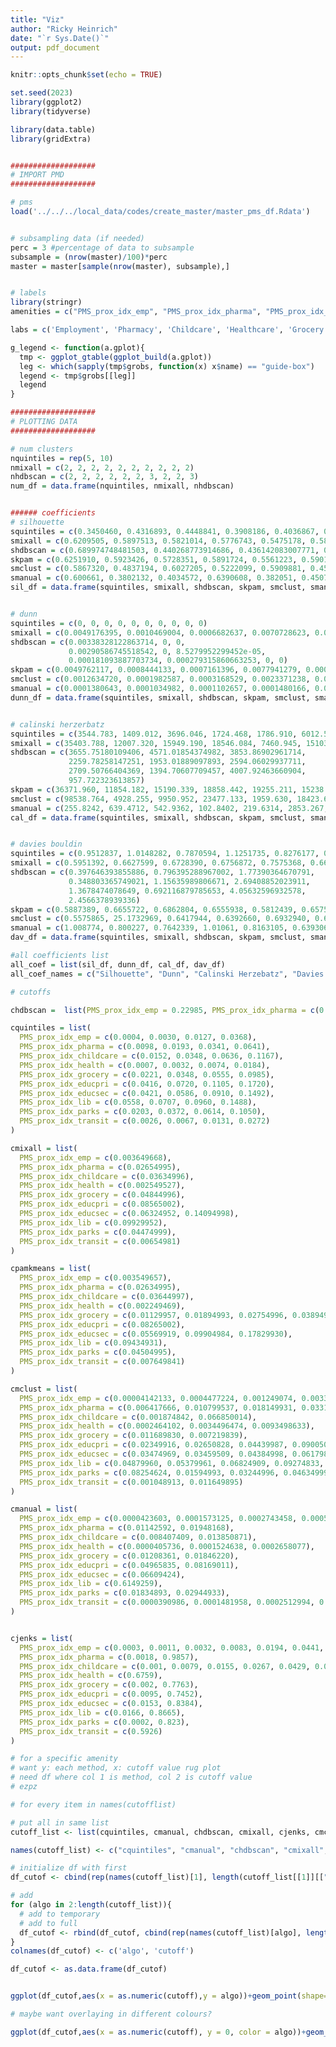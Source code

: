 ```yaml
---
title: "Viz"
author: "Ricky Heinrich"
date: "`r Sys.Date()`"
output: pdf_document
---
```


```r
knitr::opts_chunk$set(echo = TRUE)
```
```r
set.seed(2023)
library(ggplot2)
library(tidyverse)

library(data.table)
library(gridExtra)


###################
# IMPORT PMD
###################

# pms
load('../../../local_data/codes/create_master/master_pms_df.Rdata')


# subsampling data (if needed)
perc = 3 #percentage of data to subsample
subsample = (nrow(master)/100)*perc
master = master[sample(nrow(master), subsample),]


# labels
library(stringr)
amenities = c("PMS_prox_idx_emp", "PMS_prox_idx_pharma", "PMS_prox_idx_childcare", "PMS_prox_idx_health", "PMS_prox_idx_grocery", "PMS_prox_idx_educpri", "PMS_prox_idx_educsec", "PMS_prox_idx_lib", "PMS_prox_idx_parks", "PMS_prox_idx_transit")

labs = c('Employment', 'Pharmacy', 'Childcare', 'Healthcare', 'Grocery', 'Pri. Educ.', 'Sec. Educ.', 'Library', 'Parks', 'Transit')

g_legend <- function(a.gplot){
  tmp <- ggplot_gtable(ggplot_build(a.gplot))
  leg <- which(sapply(tmp$grobs, function(x) x$name) == "guide-box")
  legend <- tmp$grobs[[leg]]
  legend
}
```




```r
###################
# PLOTTING DATA
###################

# num clusters
nquintiles = rep(5, 10)
nmixall = c(2, 2, 2, 2, 2, 2, 2, 2, 2, 2)
nhdbscan = c(2, 2, 2, 2, 2, 2, 3, 2, 2, 3)
num_df = data.frame(nquintiles, nmixall, nhdbscan)


###### coefficients
# silhouette
squintiles = c(0.3450460, 0.4316893, 0.4448841, 0.3908186, 0.4036867, 0.4670033, 0.4362782, 0.4292932, 0.4758332, 0.4227016)
smixall = c(0.6209505, 0.5897513, 0.5821014, 0.5776743, 0.5475178, 0.5837362, 0.5817027, 0.5814213, 0.5717646, 0.5471547)
shdbscan = c(0.689974748481503, 0.440268773914686, 0.436142083007771, 0.732102639194725, 0.488393299110873, 0.332930000531499, 0.414630345367582, 0.465481793809224, 0.356977727090723, 0.272397309613473)
skpam = c(0.6251910, 0.5923426, 0.5728351, 0.5891724, 0.5561223, 0.5901501, 0.5577481, 0.5655205, 0.5793991, 0.5354237)
smclust = c(0.5867320, 0.4837194, 0.6027205, 0.5222099, 0.5909881, 0.4577264, 0.4784640, 0.4892339, 0.4577640, 0.5762659)
smanual = c(0.600661, 0.3802132, 0.4034572, 0.6390608, 0.382051, 0.4507627, 0.4440815, 0.8780825, 0.4296511, 0.7392542)
sil_df = data.frame(squintiles, smixall, shdbscan, skpam, smclust, smanual)


# dunn
squintiles = c(0, 0, 0, 0, 0, 0, 0, 0, 0, 0)
smixall = c(0.0049176395, 0.0010469004, 0.0006682637, 0.0070728623, 0.0007131269, 0.0003336386, 0.0002818422, 0.0024340897, 0.0005169575, 0.0035452905)
shdbscan = c(0.00338328122863714, 0, 0, 
             0.00290586745518542, 0, 8.5279952299452e-05, 
             0.000181093887703734, 0.000279315860663253, 0, 0)
skpam = c(0.0049762117, 0.0008444133, 0.0007161396, 0.0077941279, 0.0007049463, 0.0003786560, 0.0017758166, 0.0032023605, 0.0004418321, 0.0029705301)
smclust = c(0.0012634720, 0.0001982587, 0.0003168529, 0.0023371238, 0.0011548845, 0.0004263013, 0.0004016697, 0.0016705470, 0.0001100838, 0.0024851275)
smanual = c(0.0001380643, 0.0001034982, 0.0001102657, 0.0001480166, 0.0001319609, 0.0001507159, 0.0005180005, 0.01045884, 0.0001260239, 0.0001688619)
dunn_df = data.frame(squintiles, smixall, shdbscan, skpam, smclust, smanual)


# calinski herzerbatz
squintiles = c(3544.783, 1409.012, 3696.046, 1724.468, 1786.910, 6012.506, 2685.533, 1385.507, 4675.859, 1519.004)
smixall = c(35403.788, 12007.320, 15949.190, 18546.084, 7460.945, 15103.890, 13920.339, 7174.031, 14413.881, 9465.626)
shdbscan = c(3655.75180109406, 4571.01854374982, 3853.86902961714, 
             2259.78258147251, 1953.01889097893, 2594.06029937711,
             2709.50766404369, 1394.70607709457, 4007.92463660904,
             957.722323613857)
skpam = c(36371.960, 11854.182, 15190.339, 18858.442, 19255.211, 15238.574, 16406.098, 6138.014, 14512.118, 8940.283)
smclust = c(98538.764, 4928.255, 9950.952, 23477.133, 1959.630, 18423.626, 7935.748, 4323.034, 17243.941, 11501.814)
smanual = c(255.8242, 639.4712, 542.9362, 102.8402, 219.6314, 2853.267, 2306.01, 1545.816, 1342.026, 25.83534) 
cal_df = data.frame(squintiles, smixall, shdbscan, skpam, smclust, smanual)


# davies bouldin
squintiles = c(0.9512837, 1.0148282, 0.7870594, 1.1251735, 0.8276177, 0.7055577, 0.7502652, 0.8403175, 0.7377130, 1.0044476)
smixall = c(0.5951392, 0.6627599, 0.6728390, 0.6756872, 0.7575368, 0.6668264, 0.6339540, 0.6974680, 0.7022714, 0.7576272)
shdbscan = c(0.397646393855886, 0.796395288967002, 1.77390364670791,
             0.348803365749021, 1.15635989806671, 2.69408852023911, 
             1.3678474078649, 0.692116879785653, 4.05632596932578, 
             2.4566378939336)
skpam = c(0.5887389, 0.6655722, 0.6862804, 0.6555938, 0.5812439, 0.6575715, 0.6209026, 0.7263383, 0.6942425, 0.7757473)
smclust = c(0.5575865, 25.1732969, 0.6417944, 0.6392660, 0.6932940, 0.6476328, 0.5943470, 0.6776949, 0.9642396, 0.6424359)
smanual = c(1.008774, 0.800227, 0.7642339, 1.01061, 0.8163105, 0.6393068, 0.7133388, 0.1588381, 0.7019145, 0.8657572)
dav_df = data.frame(squintiles, smixall, shdbscan, skpam, smclust, smanual)

#all coefficients list
all_coef = list(sil_df, dunn_df, cal_df, dav_df)
all_coef_names = c("Silhouette", "Dunn", "Calinski Herzebatz", "Davies Bouldin")
```


```r
# cutoffs

chdbscan =  list(PMS_prox_idx_emp = 0.22985, PMS_prox_idx_pharma = c(0.01175, 0.0525), PMS_prox_idx_childcare = 0.009, PMS_prox_idx_health = 0.1052,PMS_prox_idx_grocery = c(0.0763, 0.0124), PMS_prox_idx_educpri = c(0.04495,0.22045, 0.1449), PMS_prox_idx_educsec = c(0.0576, 0.0863), PMS_prox_idx_lib = c(0.06575, 0.0691, 0.05465), PMS_prox_idx_parks = 0.01995,PMS_prox_idx_transit = 0.03875)

cquintiles = list(
  PMS_prox_idx_emp = c(0.0004, 0.0030, 0.0127, 0.0368),
  PMS_prox_idx_pharma = c(0.0098, 0.0193, 0.0341, 0.0641),
  PMS_prox_idx_childcare = c(0.0152, 0.0348, 0.0636, 0.1167),
  PMS_prox_idx_health = c(0.0007, 0.0032, 0.0074, 0.0184),
  PMS_prox_idx_grocery = c(0.0221, 0.0348, 0.0555, 0.0985),
  PMS_prox_idx_educpri = c(0.0416, 0.0720, 0.1105, 0.1720),
  PMS_prox_idx_educsec = c(0.0421, 0.0586, 0.0910, 0.1492),
  PMS_prox_idx_lib = c(0.0558, 0.0707, 0.0960, 0.1488),
  PMS_prox_idx_parks = c(0.0203, 0.0372, 0.0614, 0.1050),
  PMS_prox_idx_transit = c(0.0026, 0.0067, 0.0131, 0.0272)
)

cmixall = list(
  PMS_prox_idx_emp = c(0.003649668),
  PMS_prox_idx_pharma = c(0.02654995),
  PMS_prox_idx_childcare = c(0.03634996),
  PMS_prox_idx_health = c(0.002549527),
  PMS_prox_idx_grocery = c(0.04844996),
  PMS_prox_idx_educpri = c(0.08565002),
  PMS_prox_idx_educsec = c(0.06324952, 0.14094998),
  PMS_prox_idx_lib = c(0.09929952),
  PMS_prox_idx_parks = c(0.04474999),
  PMS_prox_idx_transit = c(0.00654981)
)

cpamkmeans = list(
  PMS_prox_idx_emp = c(0.003549657),
  PMS_prox_idx_pharma = c(0.02634995),
  PMS_prox_idx_childcare = c(0.03644997),
  PMS_prox_idx_health = c(0.002249469),
  PMS_prox_idx_grocery = c(0.01129957, 0.01894993, 0.02754996, 0.03894998, 0.05744995, 0.09185003, 0.16739932),
  PMS_prox_idx_educpri = c(0.08265002),
  PMS_prox_idx_educsec = c(0.05569919, 0.09904984, 0.17829930),
  PMS_prox_idx_lib = c(0.09434931),
  PMS_prox_idx_parks = c(0.04504995),
  PMS_prox_idx_transit = c(0.007649841)
) 

cmclust = list(
  PMS_prox_idx_emp = c(0.00004142133, 0.0004477224, 0.001249074, 0.003349638, 0.008549853, 0.02064994, 0.05184998, 0.1629499),
  PMS_prox_idx_pharma = c(0.006417666, 0.010799537, 0.018149931, 0.033198664, 0.055421553, 0.011361244),
  PMS_prox_idx_childcare = c(0.001874842, 0.066850014),
  PMS_prox_idx_health = c(0.0002464102, 0.0034496474, 0.0093498633),
  PMS_prox_idx_grocery = c(0.011689830, 0.007219839),
  PMS_prox_idx_educpri = c(0.02349916, 0.02650828, 0.04439987, 0.09005003, 0.13115005, 0.18500001),
  PMS_prox_idx_educsec = c(0.03474969, 0.03459509, 0.04384998, 0.06179871, 0.10114965, 0.14344998, 0.08546577),
  PMS_prox_idx_lib = c(0.04879960, 0.05379961, 0.06824909, 0.09274833, 0.11634910, 0.04169711),
  PMS_prox_idx_parks = c(0.08254624, 0.01594993, 0.03244996, 0.04634999, 0.06235000, 0.08445002, 0.12194994),
  PMS_prox_idx_transit = c(0.001048913, 0.011649895)
)

cmanual = list(
  PMS_prox_idx_emp = c(0.0000423603, 0.0001573125, 0.0002743458, 0.0005010775),
  PMS_prox_idx_pharma = c(0.01142592, 0.01948168),
  PMS_prox_idx_childcare = c(0.008407409, 0.013850871),
  PMS_prox_idx_health = c(0.0000405736, 0.0001524638, 0.0002658077),
  PMS_prox_idx_grocery = c(0.01208361, 0.01846220),
  PMS_prox_idx_educpri = c(0.04965835, 0.08169011),
  PMS_prox_idx_educsec = c(0.06609424),
  PMS_prox_idx_lib = c(0.6149259),
  PMS_prox_idx_parks = c(0.01834893, 0.02944933),
  PMS_prox_idx_transit = c(0.0000390986, 0.0001481958, 0.0002512994, 0.0003514904)
)


cjenks = list(
  PMS_prox_idx_emp = c(0.0003, 0.0011, 0.0032, 0.0083, 0.0194, 0.0441, 0.1076, 0.7249),
  PMS_prox_idx_pharma = c(0.0018, 0.9857),
  PMS_prox_idx_childcare = c(0.001, 0.0079, 0.0155, 0.0267, 0.0429, 0.0668, 0.1035, 0.1654, 0.2941, 0.9208),
  PMS_prox_idx_health = c(0.6759),
  PMS_prox_idx_grocery = c(0.002, 0.7763),
  PMS_prox_idx_educpri = c(0.0095, 0.7452),
  PMS_prox_idx_educsec = c(0.0153, 0.8384),
  PMS_prox_idx_lib = c(0.0166, 0.8665),
  PMS_prox_idx_parks = c(0.0002, 0.823),
  PMS_prox_idx_transit = c(0.5926)
)


```

```r
# for a specific amenity
# want y: each method, x: cutoff value rug plot
# need df where col 1 is method, col 2 is cutoff value
# ezpz

# for every item in names(cutofflist)

# put all in same list
cutoff_list <- list(cquintiles, cmanual, chdbscan, cmixall, cjenks, cmclust, cpamkmeans )

names(cutoff_list) <- c("cquintiles", "cmanual", "chdbscan", "cmixall", "cjenks", "cmclust", "cpamkmeans" )

# initialize df with first
df_cutof <- cbind(rep(names(cutoff_list)[1], length(cutoff_list[[1]][["PMS_prox_idx_emp"]])), cutoff_list[[1]][["PMS_prox_idx_emp"]])

# add
for (algo in 2:length(cutoff_list)){
  # add to temporary
  # add to full
  df_cutof <- rbind(df_cutof, cbind(rep(names(cutoff_list)[algo], length(cutoff_list[[algo]][["PMS_prox_idx_emp"]])), cutoff_list[[algo]][["PMS_prox_idx_emp"]]))
}
colnames(df_cutof) <- c('algo', 'cutoff')

df_cutof <- as.data.frame(df_cutof)


ggplot(df_cutof,aes(x = as.numeric(cutoff),y = algo))+geom_point(shape="|",size=4) + xlim(0,1) + labs(title = "Employment", x = "Cutoffs", y = "Method")

# maybe want overlaying in different colours?

ggplot(df_cutof,aes(x = as.numeric(cutoff), y = 0, color = algo))+geom_point(shape="|",size=4) + xlim(0,1) + labs(title = "Employment", x = "Cutoffs", y = "Method")
```






